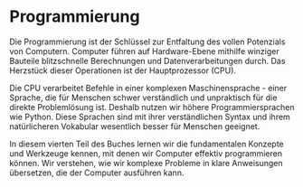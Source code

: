 # Programmierung

Die Programmierung ist der Schlüssel zur Entfaltung des vollen Potenzials von Computern. Computer führen auf Hardware-Ebene mithilfe winziger Bauteile blitzschnelle Berechnungen und Datenverarbeitungen durch. Das Herzstück dieser Operationen ist der Hauptprozessor (CPU).

Die CPU verarbeitet Befehle in einer komplexen Maschinensprache - einer Sprache, die für Menschen schwer verständlich und unpraktisch für die direkte Problemlösung ist. Deshalb nutzen wir höhere Programmiersprachen wie Python. Diese Sprachen sind mit ihrer verständlichen Syntax und ihrem natürlicheren Vokabular wesentlich besser für Menschen geeignet.

In diesem vierten Teil des Buches lernen wir die fundamentalen Konzepte und Werkzeuge kennen, mit denen wir Computer effektiv programmieren können. Wir verstehen, wie wir komplexe Probleme in klare Anweisungen übersetzen, die der Computer ausführen kann.



